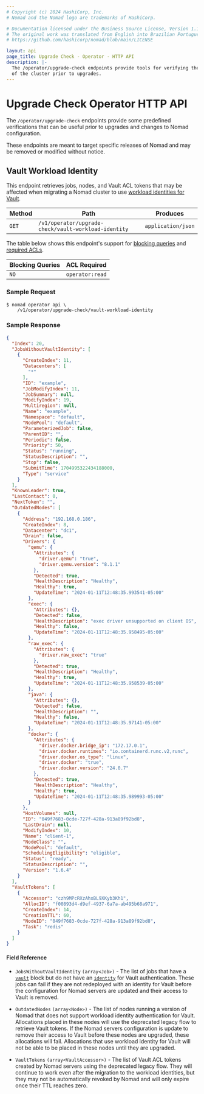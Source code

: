 ```yaml
---
# Copyright (c) 2024 HashiCorp, Inc.
# Nomad and the Nomad logo are trademarks of HashiCorp.

# Documentation licensed under the Business Source License, Version 1.1.
# The original work was translated from English into Brazilian Portuguese.
# https://github.com/hashicorp/nomad/blob/main/LICENSE

layout: api
page_title: Upgrade Check - Operator - HTTP API
description: |-
  The /operator/upgrade-check endpoints provide tools for verifying the state
  of the cluster prior to upgrades.
---
```


# Upgrade Check Operator HTTP API

The `/operator/upgrade-check` endpoints provide some predefined verifications
that can be useful prior to upgrades and changes to Nomad configuration.

<Note>

These endpoints are meant to target specific releases of Nomad and may be
removed or modified without notice.

</Note>

## Vault Workload Identity

This endpoint retrieves jobs, nodes, and Vault ACL tokens that may be affected
when migrating a Nomad cluster to use [workload identities for
Vault][nomad_acl_vault_wid].

| Method | Path                                                 | Produces           |
| ------ | ---------------------------------------------------- | ------------------ |
| `GET`  | `/v1/operator/upgrade-check/vault-workload-identity` | `application/json` |

The table below shows this endpoint's support for
[blocking queries](/nomad/api-docs#blocking-queries) and
[required ACLs](/nomad/api-docs#acls).

| Blocking Queries | ACL Required    |
| ---------------- | --------------- |
| `NO`             | `operator:read` |

### Sample Request

```shell-session
$ nomad operator api \
    /v1/operator/upgrade-check/vault-workload-identity
```

### Sample Response

```json
{
  "Index": 20,
  "JobsWithoutVaultIdentity": [
    {
      "CreateIndex": 11,
      "Datacenters": [
        "*"
      ],
      "ID": "example",
      "JobModifyIndex": 11,
      "JobSummary": null,
      "ModifyIndex": 19,
      "Multiregion": null,
      "Name": "example",
      "Namespace": "default",
      "NodePool": "default",
      "ParameterizedJob": false,
      "ParentID": "",
      "Periodic": false,
      "Priority": 50,
      "Status": "running",
      "StatusDescription": "",
      "Stop": false,
      "SubmitTime": 1704995322434188000,
      "Type": "service"
    }
  ],
  "KnownLeader": true,
  "LastContact": 0,
  "NextToken": "",
  "OutdatedNodes": [
    {
      "Address": "192.168.0.186",
      "CreateIndex": 8,
      "Datacenter": "dc1",
      "Drain": false,
      "Drivers": {
        "qemu": {
          "Attributes": {
            "driver.qemu": "true",
            "driver.qemu.version": "8.1.1"
          },
          "Detected": true,
          "HealthDescription": "Healthy",
          "Healthy": true,
          "UpdateTime": "2024-01-11T12:48:35.993541-05:00"
        },
        "exec": {
          "Attributes": {},
          "Detected": false,
          "HealthDescription": "exec driver unsupported on client OS",
          "Healthy": false,
          "UpdateTime": "2024-01-11T12:48:35.958495-05:00"
        },
        "raw_exec": {
          "Attributes": {
            "driver.raw_exec": "true"
          },
          "Detected": true,
          "HealthDescription": "Healthy",
          "Healthy": true,
          "UpdateTime": "2024-01-11T12:48:35.958539-05:00"
        },
        "java": {
          "Attributes": {},
          "Detected": false,
          "HealthDescription": "",
          "Healthy": false,
          "UpdateTime": "2024-01-11T12:48:35.97141-05:00"
        },
        "docker": {
          "Attributes": {
            "driver.docker.bridge_ip": "172.17.0.1",
            "driver.docker.runtimes": "io.containerd.runc.v2,runc",
            "driver.docker.os_type": "linux",
            "driver.docker": "true",
            "driver.docker.version": "24.0.7"
          },
          "Detected": true,
          "HealthDescription": "Healthy",
          "Healthy": true,
          "UpdateTime": "2024-01-11T12:48:35.989993-05:00"
        }
      },
      "HostVolumes": null,
      "ID": "049f7683-0cde-727f-428a-913a89f92bd8",
      "LastDrain": null,
      "ModifyIndex": 10,
      "Name": "client-1",
      "NodeClass": "",
      "NodePool": "default",
      "SchedulingEligibility": "eligible",
      "Status": "ready",
      "StatusDescription": "",
      "Version": "1.6.4"
    }
  ],
  "VaultTokens": [
    {
      "Accessor": "czh9MPcRXzAhxBL9XKyb3Kh1",
      "AllocID": "f00893d4-d9ef-4937-6a7a-ab495b68a971",
      "CreateIndex": 14,
      "CreationTTL": 60,
      "NodeID": "049f7683-0cde-727f-428a-913a89f92bd8",
      "Task": "redis"
    }
  ]
}
```

#### Field Reference

- `JobsWithoutVaultIdentity` `(array<Job>)` - The list of jobs that have a
  [`vault`][] block but do not have an [`identity`][] for Vault
  authentication. These jobs can fail if they are not redeployed with an
  identity for Vault before the configuration for Nomad servers are updated and
  their access to Vault is removed.

- `OutdatedNodes` `(array<Node>)` - The list of nodes running a version of
  Nomad that does not support workload identity authentication for Vault.
  Allocations placed in these nodes will use the deprecated legacy flow to
  retrieve Vault tokens. If the Nomad servers configuration is update to remove
  their access to Vault before these nodes are upgraded, these allocations will
  fail. Allocations that use workload identity for Vault will not be able to be
  placed in these nodes until they are upgraded.

- `VaultTokens` `(array<VaultAccessor>)` - The list of Vault ACL tokens created
  by Nomad servers using the deprecated legacy flow. They will continue to work
  even after the migration to the workload identities, but they may not be
  automatically revoked by Nomad and will only expire once their TTL reaches
  zero.


[`identity`]: /nomad/docs/job-specification/identity
[`vault`]: /nomad/docs/job-specification/vault
[nomad_acl_vault_wid]: /nomad/docs/integrations/vault/acl#nomad-workload-identities

